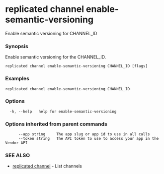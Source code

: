 # replicated channel enable-semantic-versioning

Enable semantic versioning for CHANNEL_ID

### Synopsis

Enable semantic versioning for the CHANNEL_ID.

```
replicated channel enable-semantic-versioning CHANNEL_ID [flags]
```

### Examples

```
replicated channel enable-semantic-versioning CHANNEL_ID
```

### Options

```
  -h, --help   help for enable-semantic-versioning
```

### Options inherited from parent commands

```
      --app string     The app slug or app id to use in all calls
      --token string   The API token to use to access your app in the Vendor API
```

### SEE ALSO

* [replicated channel](replicated-cli-channel)	 - List channels

